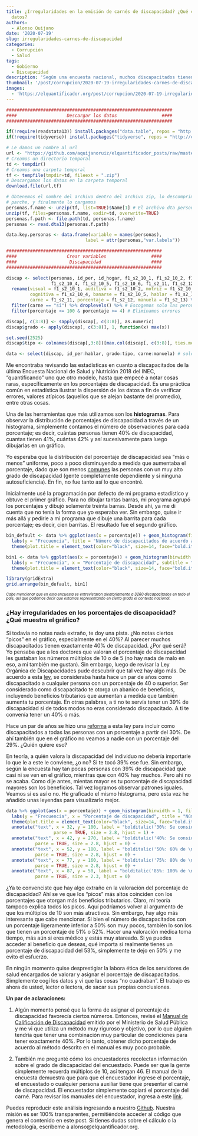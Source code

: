 ```yaml
---
title: ¿Irregularidades en la emisión de carnés de discapacidad? ¿Qué cuentan los
  datos?
authors:
  - Alonso Quijano
date: '2020-07-19'
slug: irregularidades-carnes-de-discapacidad
categories:
  - Corrupción
  - Salud
tags:
  - Gobierno
  - Discapacidad
description: 'Según una encuesta nacional, muchos discapacitados tienen exactamente 40% de discapacidad. Revisé el manual de calificación de la discapacidad y es que tantas personas tengan exactamente 40%. Por sorpresa, 40% de discapacidad era el porcentaje mínimo para obtener beneficios tributarios.'
thumbnail: '/post/corrupcion/2020-07-19-irregularidades-carnes-de-discapacidad.png'
images: 
  - 'https://elquantificador.org/post/corrupcion/2020-07-19-irregularidades-carnes-de-discapacidad.png'
---
```

```r
###############################################################
####                   Descargar los datos                 ####
###############################################################

if(!require(readstata13)) install.packages("data.table", repos = "http://cran.us.r-project.org")
if(!require(tidyverse)) install.packages("tidyverse", repos = "http://cran.us.r-project.org")

# Le damos un nombre al url
url <- "https://github.com/aquijanoruiz/elquantificador_posts/raw/master/economia/2020-07-03-ecuatorianos-mas-altos-ganan-mas/1_BDD_ENS2018_f1_personas.dta.zip"
# Creamos un directorio temporal
td <- tempdir()
# Creamos una carpeta temporal
tf <- tempfile(tmpdir=td, fileext = ".zip")
# Descargamos los datos en la carpeta temporal
download.file(url,tf)

# Obtenemos el nombre del archivo dentro del archivo zip, lo descomprimimos (unzip), obtenemos el nombre del 
# parche, y finalmente lo cargamos
personas.f.name <- unzip(tf, list=TRUE)$Name[1] # El archivo dta personas es el primero
unzip(tf, files=personas.f.name, exdir=td, overwrite=TRUE)
personas.f.path <- file.path(td, personas.f.name)
personas <- read.dta13(personas.f.path)

data.key.personas <- data.frame(variable = names(personas), 
                              label = attr(personas,"var.labels"))

###########################################################
####                   Crear variables                 ####
####                    Discapacidad                   ####
###########################################################

discap <- select(personas, id_per, id_hogar, f1_s2_10_1, f1_s2_10_2, f1_s2_10_3, 
                 f1_s2_10_4, f1_s2_10_5, f1_s2_10_6, f1_s2_11, f1_s2_12, f1_s2_13) %>%
  rename(visual = f1_s2_10_1, auditiva = f1_s2_10_2, motriz = f1_s2_10_3, 
         cognitiva = f1_s2_10_4, banarse = f1_s2_10_5, hablar = f1_s2_10_6,
         carne = f1_s2_11, porcentaje = f1_s2_12, manuela = f1_s2_13) %>% 
  filter(carne == "si") %>% droplevels() %>% # Escogemos solo las peronas con carné de discapacidad
  filter(porcentaje <= 100 & porcentaje >= 4) # Eliminamos errores

discap[, c(3:8)] <- sapply(discap[, c(3:8)], as.numeric)
discap$grado <- apply(discap[, c(3:8)], 1, function(x) max(x))

set.seed(2525)
discap$tipo <- colnames(discap[,3:8])[max.col(discap[, c(3:8)], ties.method="random")]

data <- select(discap, id_per:hablar, grado:tipo, carne:manuela) # solo reorganizamos las columnas
```

Me encontraba revisando las estadísticas en cuanto a discapacitados de la última Encuesta Nacional de Salud y Nutrición 2018 del INEC, “quantificando” uno que otro modelo, hasta que empecé a notar cosas raras, específicamente en los porcentajes de discapacidad. Es una práctica común en estadística ilustrar la dispersión de los datos a fin de verificar errores, valores atípicos (aquellos que se alejan bastante del promedio), entre otras cosas. 

Una de las herramientas que más utilizamos son los **histogramas**. Para observar la distribución de porcentajes de discapacidad a través de un histograma, simplemente contamos el número de observaciones para cada porcentaje; es decir, cuántas personas tienen 40% de discapacidad, cuantas tienen 41%, cuántas 42% y así sucesivamente para luego dibujarlas en un gráfico.

Yo esperaba que la distribución del porcentaje de discapacidad sea “más o menos” uniforme, poco a poco disminuyendo a medida que aumentaba el porcentaje, dado que son menos [comunes](https://www.cdc.gov/ncbddd/disabilityandhealth/features/key-findings-community-prevalence.html) las personas con un muy alto grado de discapacidad (gente completamente dependiente y si ninguna autosuficiencia). En fin, no fue tanto así lo que encontré.

Inicialmente usé la programación por defecto de mi programa estadístico y obtuve el primer gráfico. Para no dibujar tantas barras, mi programa agrupó los porcentajes y dibujó solamente treinta barras. Desde ahí, ya me di cuenta que no tenía la forma que yo esperaba ver. Sin embargo, quise ir más allá y pedirle a mi programa que dibuje una barrita para cada porcentaje; es decir, cien barritas. El resultado fue el segundo gráfico.

```r
bin_default <- data %>% ggplot(aes(x = porcentaje)) + geom_histogram(fill = "white", col = "black") +
  labs(y = "Frecuencia", title = "Número de discapacitados de acuerdo al % de discapacidad", x = "", subtitle = "30 barras") +
  theme(plot.title = element_text(color="black", size=14, face="bold.italic"))

bin1 <- data %>% ggplot(aes(x = porcentaje)) + geom_histogram(binwidth = 1, fill = "white", col = "black") +
  labs(y = "Frecuencia", x = "Porcentaje de discapacidad", subtitle = "100 barritas") +
  theme(plot.title = element_text(color="black", size=14, face="bold.italic"))

library(gridExtra)
grid.arrange(bin_default, bin1)
```

<p style="line-height:80%"><font size="1"><i>Cabe mencionar que en esta encuesta se entrevistaron aleatoriamente a 3260 discapacitados en todo el país, así que podemos decir que estamos representando en cierto grado el contexto nacional.</i></font></p>

### ¿Hay irregularidades en los porcentajes de discapacidad? ¿Qué muestra el gráfico?

Si todavía no notas nada extraño, te doy una pista. ¿No notas ciertos “picos” en el gráfico, especialmente en el 40%? Al parecer muchos discapacitados tienen exactamente 40% de discapacidad. ¿Por qué será? Yo pensaba que a los doctores que valoran el porcentaje de discapacidad les gustaban los números múltiplos de 10 o de 5 (no hay nada de malo en eso, a mí también me gustan). Sin embargo, luego de revisar la Ley Orgánica de Discapacidades pude descubrir que tal vez hay algo más. De acuerdo a esta [ley](file:///Users/elocarinista/Downloads/REGLAMENTO%20A%20LA%20LEY%20ORG%C3%81NICA%20DE%20DISCAPACIDADES.pdf), se consideraba hasta hace un par de años como discapacitado a cualquier persona con un porcentaje de 40 o superior. Ser considerado como discapacitado te otorga un abanico de beneficios, incluyendo beneficios tributarios que aumentan a medida que también aumenta tu porcentaje. En otras palabras, a ti no te servía tener un 39% de discapacidad si de todos modos no eras considerado discapacitado. A ti te convenía tener un 40% o más.

Hace un par de años se hizo una [reforma](https://www.gob.ec/sites/default/files/regulations/2018-09/Documento_Reglamento-Ley-Organica-Discapacidades.pdf) a esta ley para incluir como discapacitados a todas las personas con un porcentaje a partir del 30%. De ahí también que en el gráfico no veamos a nadie con un porcentaje del 29%. ¿Quién quiere eso?

En teoría, a quién valora la discapacidad del individuo no debería importarle lo que le a este le conviene, ¿o no? Si te tocó 39% ese fue. Sin embargo, según la encuesta hay tan pocas personas con 39% de discapacidad que casi ni se ven en el gráfico, mientras que con 40% hay muchos. Pero ahí no se acaba. Como dije antes, mientas mayor es tu porcentaje de discapacidad mayores son los beneficios. Tal vez logramos observar patrones iguales. Veamos si es así o no. He graficado el mismo histograma, pero esta vez he añadido unas leyendas para visualizarlo mejor.

```r
data %>% ggplot(aes(x = porcentaje)) + geom_histogram(binwidth = 1, fill = "white", col = "black") +
  labs(y = "Frecuencia", x = "Porcentaje de discapacidad", title = "Número de discapacitados de acuerdo al % de discapacidad") +
  theme(plot.title = element_text(color="black", size=14, face="bold.italic")) + 
  annotate("text", x = 32, y = 100, label = "bolditalic('30%: Se considera \n discapacitado \n (desde 2017) \n 60% de exone- \n ración')", 
                  parse = TRUE, size = 2.8, hjust = 1) + 
  annotate("text", x = 42, y = 270, label = "bolditalic('40%: Se considera \n discapacitado \n (hasta el 2017) \n 60% de exoneración')", 
           parse = TRUE, size = 2.8, hjust = 0) + 
  annotate("text", x = 52, y = 180, label = "bolditalic('50%: 60% de \n exoneración')", 
           parse = TRUE, size = 2.8, hjust = 0) + 
  annotate("text", x = 77, y = 160, label = "bolditalic('75%: 80% de \n exoneración')", 
           parse = TRUE, size = 2.8, hjust = 0) +
  annotate("text", x = 87, y = 50, label = "bolditalic('85%: 100% de \n exoneración')", 
           parse = TRUE, size = 2.3, hjust = 0)
```

¿Ya te convenciste que hay algo extraño en la valoración del porcentaje de discapacidad? Ahí se ve que los “picos” más altos coinciden con los porcentajes que otorgan más beneficios tributarios. Claro, mi teoría tampoco explica todos los picos. Aquí podríamos volver al argumento de que los múltiplos de 10 son más atractivos. Sin embargo, hay algo más interesante que cabe mencionar. Si bien el número de discapacitados con un porcentaje ligeramente inferior a 50% son muy pocos, también lo son los que tienen un porcentaje de 51% o 52%. Hacer una valoración médica toma tiempo, más aún si eres médico y estás muy atareado. Si ya puedes acceder al beneficio que deseas, qué importa si realmente tienes un porcentaje de discapacidad del 53%, simplemente te dejo en 50% y me evito el esfuerzo.

En ningún momento quise desprestigiar la labora ética de los servidores de salud encargados de valorar y asignar el porcentaje de discapacitados. Simplemente cogí los datos y vi que las cosas “no cuadraban”. El trabajo es ahora de usted, lector o lectora, de sacar sus propias conclusiones.

**Un par de aclaraciones:**

1. Algún momento pensé que la forma de asignar el porcentaje de discapacidad favorecía ciertos números. Entonces, revisé el [Manual de Calificación de Discapacidad](https://www.salud.gob.ec/wp-content/uploads/downloads/2018/12/Manual_Calificaci%C3%B3n-de_Discapacidad_2018.pdf) emitido por el Ministerio de Salud Pública y me vi que utiliza un método muy riguroso y objetivo, por lo que alguien tendría que tener una combinación muy particular de condiciones para tener exactamente 40%. Por lo tanto, obtener dicho porcentaje de acuerdo al método descrito en el manual es muy poco probable.

2. También me pregunté cómo los encuestadores recolectan información sobre el grado de discapacidad del encuestado. Puede ser que la gente simplemente recuerda múltiplos de 10, así tengan 46. El manual de la encuesta demuestra que para que el encuestador ingrese el porcentaje, el encuestado o cualquier persona auxiliar tiene que presentar el carné de discapacidad. El encuestador simplemente copiará el porcentaje del carné. Para revisar los manuales del encuestador, ingresa a este [link](https://www.ecuadorencifras.gob.ec/salud-salud-reproductiva-y-nutricion/).

Puedes reproducir este análisis ingresando a nuestro [Github](https://github.com/aquijanoruiz/elquantificador_posts/blob/master/corrupcion/2020-07-19-irregularidades-carnes-de-discapacidad.Rmd). Nuestra misión es ser 100% transparentes, permitiéndote acceder al código que genera el contenido en este post. Si tienes dudas sobre el cálculo o la metodología, escríbeme a alonso@elquantificador.org.